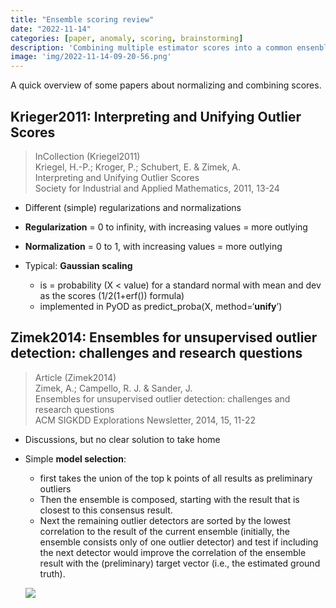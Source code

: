 ```yaml
---
title: "Ensemble scoring review"
date: "2022-11-14"
categories: [paper, anomaly, scoring, brainstorming]
description: 'Combining multiple estimator scores into a common ensenble'
image: 'img/2022-11-14-09-20-56.png'
---
```



A quick overview of some papers about normalizing and combining scores.

## Krieger2011: Interpreting and Unifying Outlier Scores

> InCollection (Kriegel2011) \
> Kriegel, H.-P.; Kroger, P.; Schubert, E. & Zimek, A. \
> Interpreting and Unifying Outlier Scores \
> Society for Industrial and Applied Mathematics, 2011, 13-24 \

- Different (simple) regularizations and normalizations
- **Regularization** = 0 to infinity, with increasing values = more outlying
- **Normalization** = 0 to 1, with increasing values = more outlying

- Typical: **Gaussian scaling**
  - is = probability (X < value) for a standard normal with mean and dev as the scores (1/2(1+erf()) formula)
  - implemented in PyOD as predict_proba(X, method='**unify**')

## Zimek2014: Ensembles for unsupervised outlier detection: challenges and research questions
> Article (Zimek2014)\
> Zimek, A.; Campello, R. J. & Sander, J.\
> Ensembles for unsupervised outlier detection: challenges and research questions\
> ACM SIGKDD Explorations Newsletter, 2014, 15, 11-22

- Discussions, but no clear solution to take home

- Simple **model selection**:

  - first takes the union of the top k points of all results as preliminary outliers
  - Then the ensemble is composed, starting with the result that is closest to this consensus result.
  - Next the remaining outlier detectors are sorted by the lowest correlation to the result of the current ensemble
    (initially, the ensemble consists only of one outlier detector) and test if including the next detector would improve
    the correlation of the ensemble result with the (preliminary) target vector (i.e., the estimated ground truth).

  ![](img/2022-11-14-09-20-56.png)